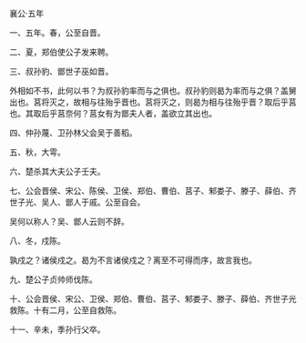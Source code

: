 

襄公·五年

一、五年。春，公至自晋。

二、夏，郑伯使公子发来聘。

三、叔孙豹、鄫世子巫如晋。

外相如不书，此何以书？为叔孙豹率而与之俱也。叔孙豹则曷为率而与之俱？盖舅出也。莒将灭之，故相与往殆乎晋也。莒将灭之，则曷为相与往殆乎晋？取后乎莒也。其取后乎莒奈何？莒女有为鄫夫人者，盖欲立其出也。

四、仲孙蔑、卫孙林父会吴于善稻。

五、秋，大雩。

六、楚杀其大夫公子壬夫。

七、公会晋侯、宋公、陈侯、卫侯、郑伯、曹伯、莒子、邾娄子、滕子、薛伯、齐世子光、吴人、鄫人于戚。公至自会。

吴何以称人？吴、鄫人云则不辞。

八、冬，戍陈。

孰戍之？诸侯戍之。曷为不言诸侯戍之？离至不可得而序，故言我也。

九、楚公子贞帅师伐陈。

十、公会晋侯、宋公、卫侯、郑伯、曹伯、莒子、邾娄子、滕子、薛伯、齐世子光救陈。十有二月，公至自救陈。

十一、辛未，季孙行父卒。

